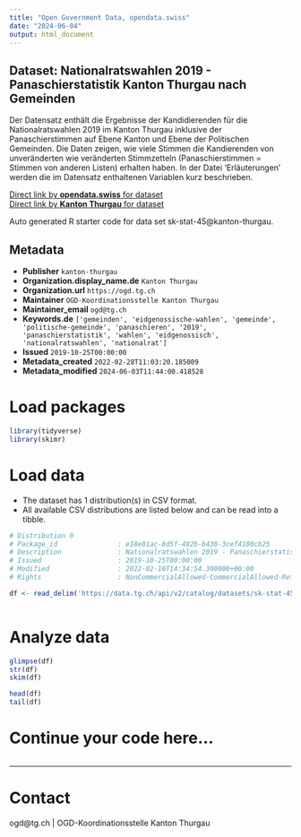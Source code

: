 ```yaml
---
title: "Open Government Data, opendata.swiss"
date: "2024-06-04"
output: html_document
---
```


## Dataset: Nationalratswahlen 2019 - Panaschierstatistik Kanton Thurgau nach Gemeinden

Der Datensatz enthält die Ergebnisse der Kandidierenden für die Nationalratswahlen 2019 im Kanton Thurgau inklusive der Panaschierstimmen auf Ebene Kanton und Ebene der Politischen Gemeinden. Die Daten zeigen, wie viele Stimmen die Kandierenden von unveränderten wie veränderten Stimmzetteln (Panaschierstimmen = Stimmen von anderen Listen) erhalten haben. In der Datei 'Erläuterungen' werden die im Datensatz enthaltenen Variablen kurz beschrieben.

[Direct link by **opendata.swiss** for dataset](https://opendata.swiss/de/dataset/nationalratswahlen-2019-panaschierstatistik-kanton-thurgau-nach-gemeinden)<br>
[Direct link by **Kanton Thurgau** for dataset](https://data.tg.ch/explore/dataset/sk-stat-45/)

Auto generated R starter code for data set sk-stat-45@kanton-thurgau.

## Metadata

- **Publisher** `kanton-thurgau`
- **Organization.display_name.de** `Kanton Thurgau`
- **Organization.url** `https://ogd.tg.ch`
- **Maintainer** `OGD-Koordinationsstelle Kanton Thurgau`
- **Maintainer_email** `ogd@tg.ch`
- **Keywords.de** `['gemeinden', 'eidgenossische-wahlen', 'gemeinde', 'politische-gemeinde', 'panaschieren', '2019', 'panaschierstatistik', 'wahlen', 'eidgenossisch', 'nationalratswahlen', 'nationalrat']`
- **Issued** `2019-10-25T00:00:00`
- **Metadata_created** `2022-02-28T11:03:20.185009`
- **Metadata_modified** `2024-06-03T11:44:00.418528`


# Load packages

```r

library(tidyverse)
library(skimr)

```

# Load data

-   The dataset has 1 distribution(s) in CSV format.
-   All available CSV distributions are listed below and can be read into a tibble.

```r

# Distribution 0
# Package_id               : e18e01ac-8d5f-482b-b430-3cef4100cb25
# Description              : Nationalratswahlen 2019 - Panaschierstatistik Kanton Thurgau nach Gemeinden (csv)
# Issued                   : 2019-10-25T00:00:00
# Modified                 : 2022-02-10T14:34:54.300000+00:00
# Rights                   : NonCommercialAllowed-CommercialAllowed-ReferenceRequired

df <- read_delim('https://data.tg.ch/api/v2/catalog/datasets/sk-stat-45/exports/csv')



```

# Analyze data

```r

glimpse(df)
str(df)
skim(df)

head(df)
tail(df)

```

# Continue your code here...

```r

```

------------------------------------------------------------------------

# Contact

ogd@tg.ch | OGD-Koordinationsstelle Kanton Thurgau
